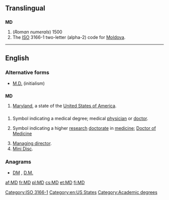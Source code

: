 {{also|Md|M.D.|.md}}
==Translingual==

==={{abbreviation|mul}}===
'''MD'''

# (''Roman numerals'') 1500
# The [[ISO]] 3166-1 two-letter (alpha-2) code for [[Moldova]].

[[Category:ISO 3166-1]]

----

==English==

===Alternative forms===
* [[M.D.#Initialism|M.D.]] (initialism)

==={{abbreviation}}===
'''MD'''

# [[Maryland]], a state of the [[United States of America]].

==={{initialism}}===
{{infl|en|initialism|plural|MDs}}

# {{US}} Symbol indicating a medical degree; medical [[physician]] or [[doctor]].
# {{British}} Symbol indicating a higher [[research]] [[doctorate]] in [[medicine]]; [[w:Doctor of Medicine#United Kingdom, Ireland and some Commonwealth countries|Doctor of Medicine]]
# [[managing director|Managing director]].
# [[w:Mini Disc|Mini Disc]].

===Anagrams===
* [[DM#English|DM]] , [[D.M.#English|D.M.]]

[[Category:en:US States]]
[[Category:Academic degrees]]

[[af:MD]]
[[fr:MD]]
[[pl:MD]]
[[cs:MD]]
[[et:MD]]
[[fi:MD]]